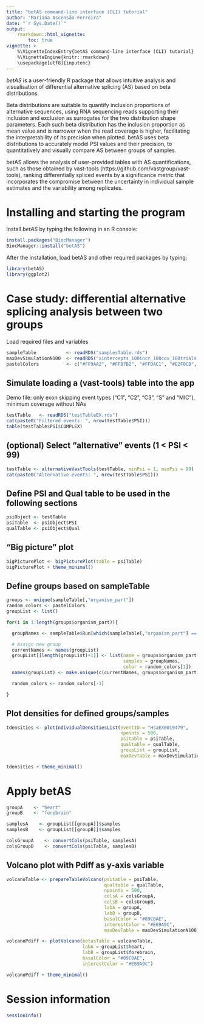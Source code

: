 ```yaml
---
title: "betAS command-line interface (CLI) tutorial"
author: "Mariana Ascensão-Ferreira"
date: "`r Sys.Date()`"
output: 
    rmarkdown::html_vignette:
        toc: true
vignette: >
    %\VignetteIndexEntry{betAS command-line interface (CLI) tutorial}
    %\VignetteEngine{knitr::rmarkdown}
    \usepackage[utf8]{inputenc}
---
```


*betAS* is a user-friendly R package that allows intuitive analysis and
visualisation of differential alternative splicing (AS) based on
beta distributions.

Beta distributions are suitable to quantify inclusion proportions of
alternative sequences, using RNA sequencing reads supporting their
inclusion and exclusion as surrogates for the two distribution shape
parameters. Each such beta distribution has the inclusion proportion as
mean value and is narrower when the read coverage is higher, facilitating
the interpretability of its precision when plotted. betAS uses beta
distributions to accurately model PSI values and their precision, to
quantitatively and visually compare AS between groups of samples.

betAS allows the analysis of user-provided tables with AS quantifications,
such as those obtained by vast-tools (https://github.com/vastgroup/vast-tools),
ranking differentially spliced events by a significance metric that
incorporates the compromise between the uncertainty in individual sample
estimates and the variability among replicates.

# Installing and starting the program
Install *betAS* by typing the following in an R console:

```r

install.packages("BiocManager")
BiocManager::install("betAS")

```

After the installation, load betAS and other required packages by typing:

```r

library(betAS)
library(ggplot2)

```

# Case study: differential alternative splicing analysis between two groups
Load required files and variables

```r

sampleTable           <- readRDS("samplesTable.rds")
maxDevSimulationN100  <- readRDS("xintercepts_100incr_100cov_100trials.rds")
pastelColors          <- c("#FF9AA2", "#FFB7B2", "#FFDAC1", "#E2F0CB", "#B5EAD7", "#C7CEEA", "#FBE2FD", "#D9ECFE")

```

## Simulate loading a (vast-tools) table into the app
Demo file: only exon skipping event types ("C1", "C2", "C3", "S" and "MIC"), minimum coverage without NAs

```r

testTable   <- readRDS("testTableEX.rds")
cat(paste0("Filtered events: ", nrow(testTable$PSI)))
table(testTable$PSI$COMPLEX)

```

## (optional) Select "alternative" events (1 < PSI < 99)

```r

testTable <- alternativeVastTools(testTable, minPsi = 1, maxPsi = 99)
cat(paste0("Alternative events: ", nrow(testTable$PSI)))

```

## Define PSI and Qual table to be used in the following sections

```r

psiObject <- testTable
psiTable  <- psiObject$PSI
qualTable <- psiObject$Qual

```

## "Big picture" plot

```r

bigPicturePlot <- bigPicturePlot(table = psiTable)
bigPicturePlot + theme_minimal()

```

## Define groups based on sampleTable

```r

groups <- unique(sampleTable[,"organism_part"])
random_colors <- pastelColors
groupList <- list()

for(i in 1:length(groups$organism_part)){

  groupNames <- sampleTable$Run[which(sampleTable[,"organism_part"] == groups$organism_part[i])]

  # Assign new group
  currentNames <- names(groupList)
  groupList[[length(groupList)+1]] <- list(name = groups$organism_part[i],
                                           samples = groupNames,
                                           color = random_colors[1])
  names(groupList) <- make.unique(c(currentNames, groups$organism_part[i]))

  random_colors <- random_colors[-1]

}

```

## Plot densities for defined groups/samples

```r

tdensities <- plotIndividualDensitiesList(eventID = "HsaEX0019479",
                                          npoints = 500,
                                          psitable = psiTable,
                                          qualtable = qualTable,
                                          groupList = groupList,
                                          maxDevTable = maxDevSimulationN100)

tdensities + theme_minimal()

```

# Apply betAS

```r

groupA    <- "heart"
groupB    <- "forebrain"

samplesA    <- groupList[[groupA]]$samples
samplesB    <- groupList[[groupB]]$samples

colsGroupA    <- convertCols(psiTable, samplesA)
colsGroupB    <- convertCols(psiTable, samplesB)

```

## Volcano plot with Pdiff as y-axis variable

```r

volcanoTable <- prepareTableVolcano(psitable = psiTable,
                                    qualtable = qualTable,
                                    npoints = 500,
                                    colsA = colsGroupA,
                                    colsB = colsGroupB,
                                    labA = groupA,
                                    labB = groupB,
                                    basalColor = "#89C0AE",
                                    interestColor = "#E69A9C",
                                    maxDevTable = maxDevSimulationN100)

volcanoPdiff <- plotVolcano(betasTable = volcanoTable,
                            labA = groupList$heart,
                            labB = groupList$forebrain,
                            basalColor = "#89C0AE",
                            interestColor = "#E69A9C")

volcanoPdiff + theme_minimal()

```

# Session information

```r

sessionInfo()

```


